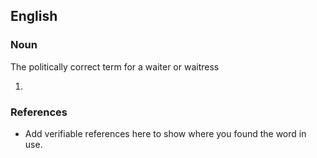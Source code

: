 ==English==

===Noun===
{{en-noun}}The politically correct term for a waiter or waitress

# {{substub}}

===References===
*Add verifiable references here to show where you found the word in use.